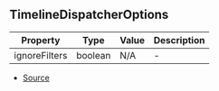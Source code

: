 ## TimelineDispatcherOptions


| Property | Type | Value | Description |
| ----------- | ----------- | ----------- | ----------- |
| ignoreFilters | boolean | N/A | - |


- [Source](https://github.com/Androz2091/discord-player/blob/e6e6eb7/packages/discord-player/src/hooks/useTimestamp.ts#L4)